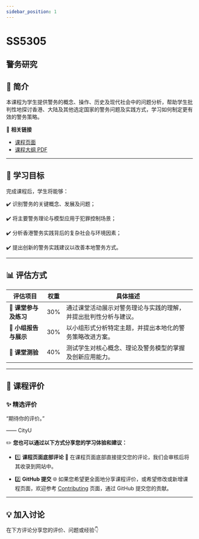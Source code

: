 ```yaml
---
sidebar_position: 1
---
```


# SS5305
## 警务研究

## **📘 简介**
本课程为学生提供警务的概念、操作、历史及现代社会中的问题分析，帮助学生批判性地探讨香港、大陆及其他选定国家的警务问题及实践方式，学习如何制定更有效的警务策略。

🔗 **相关链接**
- [课程页面](https://www.cityu.edu.hk/catalogue/pg/202425/course/SS5305.htm)
- [课程大纲 PDF](https://www.cityu.edu.hk/catalogue/pg/202425/course/SS5305.pdf)

---

## **🎯 学习目标**

完成课程后，学生将能够：

✔️ 识别警务的关键概念、发展及问题；

✔️ 将主要警务理论与模型应用于犯罪控制场景；

✔️ 分析香港警务实践背后的复杂社会与环境因素；

✔️ 提出创新的警务实践建议以改善本地警务方式。

---

## **📊 评估方式**

| **评估项目**             | **权重** | **具体描述**                                                                                       |
|------------------------|---------|---------------------------------------------------------------------------------------------------|
| **💬 课堂参与及练习**      | 30%     | 通过课堂活动展示对警务理论与实践的理解，并提出批判性分析与建议。                                              |
| **📄 小组报告与展示**       | 30%     | 以小组形式分析特定主题，并提出本地化的警务策略改进方案。                                                    |
| **📝 课堂测验**          | 40%     | 测试学生对核心概念、理论及警务模型的掌握及创新应用能力。                                                     |

---

## **💬 课程评价**

### ✨ **精选评价**
<div className={commentStyles.commentBox}>
    <p className={commentStyles.commentText}>
        “期待你的评价。”
    </p>
    <p className={commentStyles.commentAuthor}>—— CityU</p>
</div>

✏️ **您也可以通过以下方式分享您的学习体验和建议：**

- 1️⃣ **课程页面底部评论**
💬 在课程页面底部直接提交您的评论，我们会审核后将其收录到网站中。

- 2️⃣ **GitHub 提交**
🌐 如果您希望更全面地分享课程评价，或希望修改或新增课程页面，欢迎参考 [Contributing](https://penjc.github.io/CityU/contributing) 页面，通过 GitHub 提交您的贡献。

---

## **💡 加入讨论**

在下方评论分享您的评价、问题或经验👇
<Utterances />
